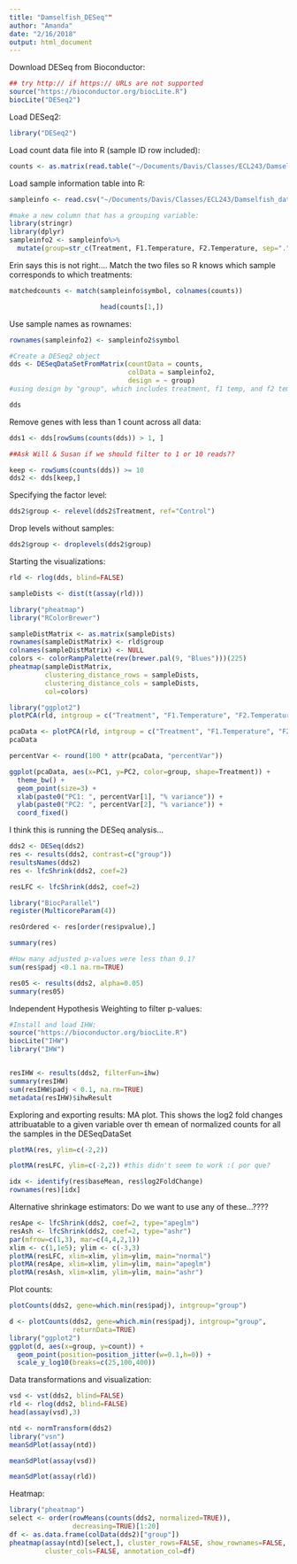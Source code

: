 ```yaml
---
title: "Damselfish_DESeq""
author: "Amanda"
date: "2/16/2018"
output: html_document
---
```

Download DESeq from Bioconductor: 
```r
## try http:// if https:// URLs are not supported
source("https://bioconductor.org/biocLite.R")
biocLite("DESeq2")
```


Load DESeq2:
```r
library("DESeq2")
```

Load count data file into R (sample ID row included):
```r
counts <- as.matrix(read.table("~/Documents/Davis/Classes/ECL243/Damselfish_data/readCount.txt", sep=",", row.names="gene_id"))
```

Load sample information table into R: 
```r
sampleinfo <- read.csv("~/Documents/Davis/Classes/ECL243/Damselfish_data/sample_metadata.csv")

#make a new column that has a grouping variable:
library(stringr)
library(dplyr)
sampleinfo2 <- sampleinfo%>%
  mutate(group=str_c(Treatment, F1.Temperature, F2.Temperature, sep="."))

```


Erin says this is not right.... 
Match the two files so R knows which sample corresponds to which treatments:
```r
matchedcounts <- match(sampleinfo$symbol, colnames(counts))

                       head(counts[1,])
```

Use sample names as rownames:
```r
rownames(sampleinfo2) <- sampleinfo2$symbol 

#Create a DESeq2 object
dds <- DESeqDataSetFromMatrix(countData = counts,
                              colData = sampleinfo2,
                              design = ~ group)
#using design by "group", which includes treatment, f1 temp, and f2 temp. Check that this is correct. 

dds
```

Remove genes with less than 1 count across all data:
```r
dds1 <- dds[rowSums(counts(dds)) > 1, ]

##Ask Will & Susan if we should filter to 1 or 10 reads??

keep <- rowSums(counts(dds)) >= 10
dds2 <- dds[keep,]

```

Specifying the factor level:
```r
dds2$group <- relevel(dds2$Treatment, ref="Control")
```

Drop levels without samples:
```r
dds2$group <- droplevels(dds2$group)
```


Starting the visualizations: 
```r
rld <- rlog(dds, blind=FALSE)

sampleDists <- dist(t(assay(rld)))

library("pheatmap")
library("RColorBrewer")

sampleDistMatrix <- as.matrix(sampleDists)
rownames(sampleDistMatrix) <- rld$group
colnames(sampleDistMatrix) <- NULL
colors <- colorRampPalette(rev(brewer.pal(9, "Blues")))(225)
pheatmap(sampleDistMatrix, 
         clustering_distance_rows = sampleDists, 
         clustering_distance_cols = sampleDists, 
         col=colors)

library("ggplot2")
plotPCA(rld, intgroup = c("Treatment", "F1.Temperature", "F2.Temperature"))

pcaData <- plotPCA(rld, intgroup = c("Treatment", "F1.Temperature", "F2.Temperature"), returnData=TRUE)
pcaData

percentVar <- round(100 * attr(pcaData, "percentVar"))

ggplot(pcaData, aes(x=PC1, y=PC2, color=group, shape=Treatment)) +
  theme_bw() +
  geom_point(size=3) + 
  xlab(paste0("PC1: ", percentVar[1], "% variance")) +
  ylab(paste0("PC2: ", percentVar[2], "% variance")) +
  coord_fixed()
```


I think this is running the DESeq analysis...
```r
dds2 <- DESeq(dds2)
res <- results(dds2, contrast=c("group"))
resultsNames(dds2)
res <- lfcShrink(dds2, coef=2)

resLFC <- lfcShrink(dds2, coef=2)

library("BiocParallel")
register(MulticoreParam(4))

resOrdered <- res[order(res$pvalue),]

summary(res)

#How many adjusted p-values were less than 0.1?
sum(res$padj <0.1 na.rm=TRUE)

res05 <- results(dds2, alpha=0.05)
summary(res05)
```

Independent Hypothesis Weighting to filter p-values: 
```r
#Install and load IHW:
source("https://bioconductor.org/biocLite.R")
biocLite("IHW")
library("IHW")


resIHW <- results(dds2, filterFun=ihw)
summary(resIHW)
sum(resIHW$padj < 0.1, na.rm=TRUE)
metadata(resIHW)$ihwResult

```

Exploring and exporting results: MA plot. This shows the log2 fold changes attribuatable to a given variable over th emean of normalized counts for all the samples in the DESeqDataSet
```r
plotMA(res, ylim=c(-2,2))

plotMA(resLFC, ylim=c(-2,2)) #this didn't seem to work :( por que?

idx <- identify(res$baseMean, res$log2FoldChange)
rownames(res)[idx]
```

Alternative shrinkage estimators: Do we want to use any of these...????
```r
resApe <- lfcShrink(dds2, coef=2, type="apeglm")
resAsh <- lfcShrink(dds2, coef=2, type="ashr")
par(mfrow=c(1,3), mar=c(4,4,2,1))
xlim <- c(1,1e5); ylim <- c(-3,3)
plotMA(resLFC, xlim=xlim, ylim=ylim, main="normal")
plotMA(resApe, xlim=xlim, ylim=ylim, main="apeglm")
plotMA(resAsh, xlim=xlim, ylim=ylim, main="ashr")
```

Plot counts:
```r
plotCounts(dds2, gene=which.min(res$padj), intgroup="group")

d <- plotCounts(dds2, gene=which.min(res$padj), intgroup="group", 
                returnData=TRUE)
library("ggplot2")
ggplot(d, aes(x=group, y=count)) + 
  geom_point(position=position_jitter(w=0.1,h=0)) + 
  scale_y_log10(breaks=c(25,100,400))
```


Data transformations and visualization:
```r
vsd <- vst(dds2, blind=FALSE)
rld <- rlog(dds2, blind=FALSE)
head(assay(vsd),3)

ntd <- normTransform(dds2)
library("vsn")
meanSdPlot(assay(ntd))

meanSdPlot(assay(vsd))

meanSdPlot(assay(rld))
```

Heatmap:
```r
library("pheatmap")
select <- order(rowMeans(counts(dds2, normalized=TRUE)), 
                decreasing=TRUE)[1:20]
df <- as.data.frame(colData(dds2)["group"])
pheatmap(assay(ntd)[select,], cluster_rows=FALSE, show_rownames=FALSE, 
         cluster_cols=FALSE, annotation_col=df)
```




